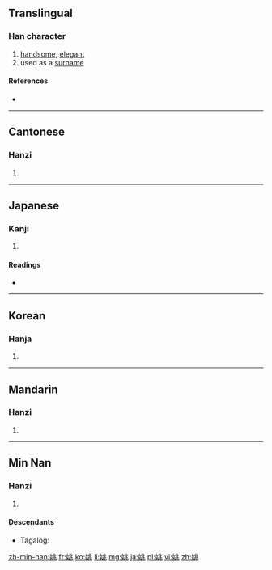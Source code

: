 ==Translingual==

===Han character===
{{Han char|rn=38|rad=女|as=06|sn=9|four=4241<sub>3</sub>|canj=女中一人 (VLMO)|ids=⿰[[女]][[兆]]}}

# [[handsome]], [[elegant]]
# used as a [[surname]]

====References====
* {{Han ref|kx=0259.180|dkj=06202|dj=0525.180|hdz=21046.030|uh=59DA|ud=23002|bh=ABC0|bd=43968}}

----

==Cantonese==

===Hanzi===
{{yue-hanzi|jyut=|y=yiu4}}

# {{defn|lang=yue|sort=女06}}

----

==Japanese==

===Kanji===
{{ja-kanji|grade=|rs=女06}}

# {{defn|lang=ja|sort=女06}}

====Readings====
* {{ja-readings|on=[[よう]] (yō), [[ちょう]] (chō)|kun=[[うつくしい]] (utsukushii)}}

----

==Korean==

===Hanja===
{{ko-hanja|hangeul=요|eumhun=예쁜|rv=yo|mr=yo}}

# {{defn|lang=ko|sort=女06}}

----

==Mandarin==

===Hanzi===
{{cmn-hanzi|pin=[[yáo]] ([[yao2]])|wg=yao<sup>2</sup>}}

# {{defn|lang=cmn|sort=女06}}

----

==Min Nan==

===Hanzi===
{{nan-hanzi}}

# {{defn|lang=nan}}

====Descendants====
* {{qualifier|Hokkien dialect}} Tagalog: {{l|tl|Yao}}

[[zh-min-nan:姚]]
[[fr:姚]]
[[ko:姚]]
[[li:姚]]
[[mg:姚]]
[[ja:姚]]
[[pl:姚]]
[[vi:姚]]
[[zh:姚]]